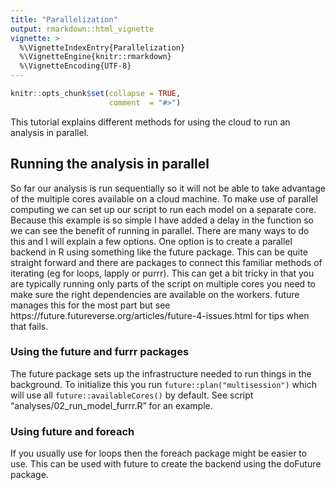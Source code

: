 ```yaml
---
title: "Parallelization"
output: rmarkdown::html_vignette
vignette: >
  %\VignetteIndexEntry{Parallelization}
  %\VignetteEngine{knitr::rmarkdown}
  %\VignetteEncoding{UTF-8}
---
```


```r
knitr::opts_chunk$set(collapse = TRUE,
                      comment  = "#>")
```

This tutorial explains different methods for using the cloud to run an analysis in parallel.

## Running the analysis in parallel
So far our analysis is run sequentially so it will not be able to take advantage of the multiple cores available on a cloud machine. To make use of parallel computing we can set up our script to run each model on a separate core. Because this example is so simple I have added a delay in the function so we can see the benefit of running in parallel. There are many ways to do this and I will explain a few options. One option is to create a parallel backend in R using something like the future package. This can be quite straight forward and there are packages to connect this familiar methods of iterating (eg for loops, lapply or purrr). This can get a bit tricky in that you are typically running only parts of the script on multiple cores you need to make sure the right dependencies are available on the workers. future manages this for the most part but see https://future.futureverse.org/articles/future-4-issues.html for tips when that fails.  

### Using the future and furrr packages

The future package sets up the infrastructure needed to run things in the background. To initialize this you run `future::plan("multisession")` which will use all `future::availableCores()` by default. See script "analyses/02_run_model_furrr.R" for an example. 

### Using future and foreach

If you usually use for loops then the foreach package might be easier to use. This can be used with future to create the backend using the doFuture package. 


